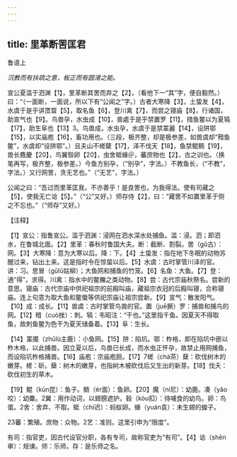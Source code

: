 ```yaml
---
---
---
```

title: 里革断罟匡君
---



鲁语上

*沉教而有扶疏之意，板正而有圆滑之能。*

宣公夏滥于泗渊【1】，里革断其罟而弃之【2】，（看他下一“其”字，便自毅然。）曰：“（一面断，一面说，所以下有“公闻之”字。）古者大寒降【3】，土蛰发【4】，水虞于是乎讲罛罶【5】，取名鱼【6】，登川禽【7】，而尝之寝庙【8】，行诸国，助宣气也【9】。鸟兽孕，水虫成【10】，兽處于是乎禁置罗【11】，措鱼鳖以为夏犒【17】，助生阜也【13】3。鸟兽成，水虫孕，水虞于是禁罣麗【14】，设阱鄂【15】，以实庙庖【16】，畜功用也。（三段，极齐整，却是极参差，如兽虞却“矠鱼鳖”，水虞却“设阱鄂”。）且夫山不槎糵【17】，泽不伐天【18】，鱼禁鲲鲕【19】，兽长麑慶【20】，鸟翼彀卵【20】，虫舍蚳蝝＠，蕃庶物也【2】，古之训也。（换笔再写，极齐整，极参差。）今鱼方别孕，（“别孕”，字法。）不教鱼长，（“不教”，字法。）又行网罟，贪无艺也。”（“无艺”，字法。）

公闻之曰：“吾过而里革匡我，不亦善乎！是良罟也，为我得法。使有司藏之【5】，使我无亡谂【5】。”（“公”又好。）师存侍【2】，曰：“藏罟不如置里革于侧之不忘也。”（“师存”又好。）

【注释】

【1】宣公：指鲁宣公。滥于泗渊：浸网在泗水深水处捕鱼。滥：浸。泗；即泗水，在鲁城北面。【2】里革：春秋时鲁国大夫。断：截断、割裂。罟（gǔ古）：网。【3】大寒降：意为大寒以后。降：下。【4】土蛰发：指在地下冬眠的动物苏醒过来，钻出土来。这是指时令在惊蛰以后。【5】水虞：古时掌管川泽的官。讲：习。思冒（gūlǔ姑柳）；大鱼网和捕鱼的竹笼。【6】名鱼：大鱼。【7】登：通“得”，求得。川禽：指水中的鳖螣之类动物。【8】尝：古代宗庙秋祭名。尝新的意思。寝庙：古代宗庙中供祀祖宗的前殿叫庙，藏祖宗衣冠的后殿叫寝，合称寝庙。连上句意为取大鱼和鳖蜃等供祀宗庙让祖宗尝新。【9】宣气：散发阳气。【10】成：成长。【11】兽虞：古时掌管鸟兽的官。置（juē撅）罗：捕兽和捕鸟的网。【12】稓（cuò挫）：刺。犒：韦昭注：“干也。”这里指千鱼。因夏天不得取鱼，故刺鱼鳖为色干为夏天储备着。【13】阜：生长。

【14】罣魇（zhǔlù主鹿）：小鱼网。【15】阱：陷坑。鄂：柞格，即在陷坑中嵌以柞木格，以此捕兽。因立夏以后，鸟兽已长成，而水虫正怀孕，故禁止用网捕鱼，而设陷坑柞格捕兽。【16】庙庖：宗庙庖厨。【17】7槎（chá茶）蘖：砍伐树木的嫩芽。槎：斫。蘖：树木的嫩芽，也指树木被砍伐后又生出的新芽。【18】伐夭：砍伐初生的草木。

【19】鲲（kūn昆）：鱼子。鲕（ér面）：鱼卵。【20】魔（ní尼）：幼鹿。凑（yǎo咬）：幼麋。2翼：用作动词，以翅膀遮护。毂（kòu扣）：待哺食的幼鸟。卵：鸟蛋。2舍：舍弃、不取。蚳（chí迟）：蚂蚁卵。蝝（yuán袁）：未生翅的蝗子。

23蕃：繁殖。庶物：众物。2艺：准则。这里引申为“限度”。

有司：指官吏，因古代设官分职，各有专司，故称官吏为“有司”。【4】谂（shěn审）：规谏。师：乐师。存：是乐师之名。